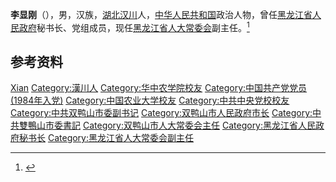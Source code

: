 '''李显刚'''（{{bd|1963年|2月|}}），男，汉族，[[湖北|湖北]][[汉川|汉川]]人，[[中华人民共和国|中华人民共和国]]政治人物，曾任[[黑龙江省人民政府|黑龙江省人民政府]]秘书长、党组成员，现任[[黑龙江省人大常委会|黑龙江省人大常委会]]副主任。<ref>{{Cite web|title=黑龙江新一届省人大常委会主任、副主任简历(主任张庆伟)|url=http://district.ce.cn/newarea/sddy/201801/29/t20180129_27960978_3.shtml|accessdate=2020-07-02|work=中国经济网|archive-date=2020-07-02|archive-url=https://web.archive.org/web/20200702065024/http://district.ce.cn/newarea/sddy/201801/29/t20180129_27960978_3.shtml|dead-url=no}}</ref>

== 参考资料 ==
{{reflist}}

{{中国人物小作品}}
{{黑龙江省领导人}}

{{Authority control}}
{{DEFAULTSORT:Li李}}
[[Category:李姓|Xian]]
[[Category:漢川人|Category:漢川人]]
[[Category:华中农学院校友|Category:华中农学院校友]]
[[Category:中国共产党党员_(1984年入党)|Category:中国共产党党员 (1984年入党)]]
[[Category:中国农业大学校友|Category:中国农业大学校友]]
[[Category:中共中央党校校友|Category:中共中央党校校友]]
[[Category:中共双鸭山市委副书记|Category:中共双鸭山市委副书记]]
[[Category:双鸭山市人民政府市长|Category:双鸭山市人民政府市长]]
[[Category:中共雙鴨山市委書記|Category:中共雙鴨山市委書記]]
[[Category:双鸭山市人大常委会主任|Category:双鸭山市人大常委会主任]]
[[Category:黑龙江省人民政府秘书长|Category:黑龙江省人民政府秘书长]]
[[Category:黑龙江省人大常委会副主任|Category:黑龙江省人大常委会副主任]]